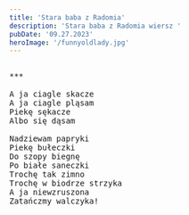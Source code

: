 ```yaml
---
title: 'Stara baba z Radomia'
description: 'Stara baba z Radomia wiersz '
pubDate: '09.27.2023'
heroImage: '/funnyoldlady.jpg'
---
```

<pre>

***
  
A ja ciagle skacze 
A ja ciagle pląsam
Piekę sękacze 
Albo się dąsam

Nadziewam papryki 
Piekę bułeczki
Do szopy biegnę 
Po białe saneczki
Trochę tak zimno
Trochę w biodrze strzyka
A ja niewzruszona
Zatańczmy walczyka!


</pre>
